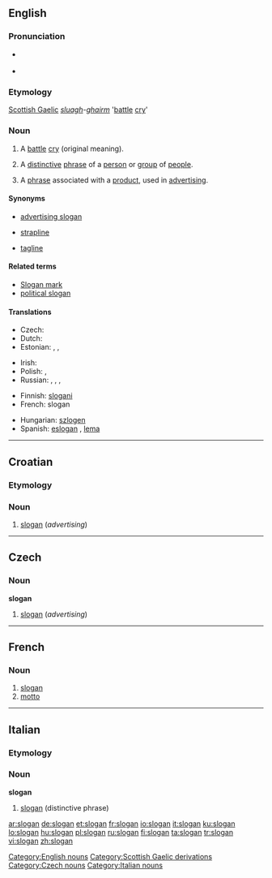 {{wikipedia}}
==English==

===Pronunciation===
* {{a|GenAM}} {{IPA|[ˈslogən]}}
* {{audio|en-us-slogan.ogg|Audio (US)}}
*: {{rhymes|əʊɡən}}

===Etymology===
[[Scottish Gaelic]] ''[[sluagh]]-[[gairm|ghairm]]'' '[[battle]] [[cry]]'

===Noun===
{{en-noun}}

# {{obsolete}} A [[battle]] [[cry]] (original meaning).
# A [[distinctive]] [[phrase]] of a [[person]] or [[group]] of [[people]].
# {{advertising}} A [[phrase]] associated with a [[product]], used in [[advertising]].

====Synonyms====
* [[advertising slogan]]
* {{qualifier|British}} [[strapline]]
* [[tagline]]

====Related terms====
* [[Slogan mark]]
* [[political slogan]]

====Translations====
{{trans-top|phrase associated with a product, used in advertising}}
* Czech: {{t-|cs|slogan|m}}
* Dutch: {{t-|nl|slagzin|m}}
* Estonian: {{t-|et|tunnuslause}}, {{t|et|reklaamlause}}, {{t+|et|moto}} {{t|et|loosung}}
{{trans-mid}}
* Irish: {{t|ga|sluán|m|xs=Irish}}
* Polish: {{t+|pl|hasło|n}}, {{t+|pl|slogan|m}}
* Russian: {{t+|ru|девиз|sc=Cyrl}},  {{qualifier|motto}} {{t|ru|девиз|m|tr=devíz|sc=Cyrl}},  {{t|ru|лозунг|m|tr=lózung|sc=Cyrl}},  {{t|ru|слоган|m|tr=slógan|sc=Cyrl}}
{{trans-bottom}}

{{checktrans-top}}
* Finnish: [[slogani]]
* French: slogan {{m}}
{{trans-mid}}
* Hungarian: [[szlogen]]
* Spanish: [[eslogan]] {{m}}, [[lema]] {{m}}
{{trans-bottom}}

[[Category:English nouns]]
[[Category:Scottish Gaelic derivations]]

----

==Croatian==

===Etymology===
{{etyl|en|hr}} {{term|slogan|lang=en}}

===Noun===
{{infl|hr|noun|g=m|head=slògān}}

# [[#English|slogan]] (''advertising'')

----

==Czech==

===Noun===
'''slogan''' {{m}}

# [[#English|slogan]] (''advertising'')

[[Category:Czech nouns]]

----

==French==

===Noun===
{{fr-noun|m}}

# [[slogan#English|slogan]]
# [[motto]]

----

==Italian==

===Etymology===
{{etyl|en|it}}

===Noun===
'''slogan''' {{m|inv}}

# [[#English|slogan]] (distinctive phrase)

[[Category:Italian nouns]]

[[ar:slogan]]
[[de:slogan]]
[[et:slogan]]
[[fr:slogan]]
[[io:slogan]]
[[it:slogan]]
[[ku:slogan]]
[[lo:slogan]]
[[hu:slogan]]
[[pl:slogan]]
[[ru:slogan]]
[[fi:slogan]]
[[ta:slogan]]
[[tr:slogan]]
[[vi:slogan]]
[[zh:slogan]]